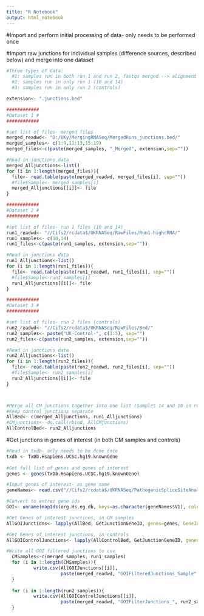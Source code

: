 ---
title: "R Notebook"
output: html_notebook
---

#Import and perform initial processing of data- only needs to be performed once



#Import raw junctions for individual samples (difference sources, described below) and merge into one dataset
```{r}
#Three types of data: 
  #1: samples run in both run 1 and run 2, fastqs merged --> alignment
  #2: samples run in only run 1 (10 and 14)
  #3: samples run in only run 2 (controls)

extension<- ".junctions.bed"

############
#Dataset 1 #
############

#set list of files- merged files
merged_readwd<- "D:/UKy/MergingRNASeq/MergedRuns_junctions.bed/"
merged_samples<- c(1:9,11:13,15:19)
merged_files<-c(paste(merged_samples, "_Merged", extension,sep=""))

#Read in junctions data
merged_Alljunctions<-list()
for (i in 1:length(merged_files)){
  file<- read.table(paste(merged_readwd, merged_files[i], sep=""))
  #file$Sample<- merged_samples[i]
  merged_Alljunctions[[i]]<- file
}

############
#Dataset 2 #
############

#set list of files- run 1 files (10 and 14)
run1_readwd<- "//Cifs2/rcdata$/UKRNASeq/RawFiles/Run1-highrRNA/"
run1_samples<- c(10,14)
run1_files<-c(paste(run1_samples, extension,sep=""))

#Read in junctions data
run1_Alljunctions<-list()
for (i in 1:length(run1_files)){
  file<- read.table(paste(run1_readwd, run1_files[i], sep=""))
  #file$Sample<-run1_samples[i]
  run1_Alljunctions[[i]]<- file
}

############
#Dataset 3 #
############

#set list of files- run 2 files (controls)
run2_readwd<- "//Cifs2/rcdata$/UKRNASeq/RawFiles/Bed/"
run2_samples<- paste("UK-Control-", c(1:5), sep="")
run2_files<-c(paste(run2_samples, extension,sep=""))

#Read in junctions data
run2_Alljunctions<-list()
for (i in 1:length(run2_files)){
  file<- read.table(paste(run2_readwd, run2_files[i], sep=""))
  #file$Sample<- run2_samples[i]
  run2_Alljunctions[[i]]<- file
}



#Merge all CM junctions together into one list (Samples 14 and 10 in run 1, all others merged) ), then into one DF
#Keep control junctions separate
AllBed<- c(merged_Alljunctions, run1_Alljunctions)
#CMjunctions<- do.call(rbind, AllCMjunctions)
AllControlBed<- run2_Alljunctions
```


#Get junctions in genes of interest (in both CM samples and controls)
```{r}
#Read in txdb- only needs to be done once
txdb <- TxDb.Hsapiens.UCSC.hg19.knownGene
  
#Get full list of genes and genes of interest
genes <- genes(TxDb.Hsapiens.UCSC.hg19.knownGene)

#Input genes of interest- as gene name
geneNames<- read.csv("//Cifs2/rcdata$/UKRNASeq/PathogenicSpliceSiteAnalysis/GenesofInterest.csv",header=FALSE)

#Convert to entrez gene ids
GOI<- unname(mapIds(org.Hs.eg.db, keys=as.character(geneNames$V1), column="ENTREZID",keytype="SYMBOL"))

#Get Genes of interest junctions, in CM samples
AllGOIJunctions<- lapply(AllBed, GetJunctionGeneID, genes=genes, GeneIDs=GOI)

#Get Genes of interest junctions, in controls 
AllGOIControlJunctions<- lapply(AllControlBed, GetJunctionGeneID, genes=genes, GeneIDs=GOI)

#Write all GOI filtered junctions to csv
  CMSamples<-c(merged_samples, run1_samples)
  for (i in 1:length(CMSamples)){
          write.csv(AllGOIJunctions[[i]], 
                    paste(merged_readwd, "GOIFilteredJunctions_Sample", CMSamples[i],".csv", sep="") )
  }
  
  for (i in 1:length(run2_samples)){
          write.csv(AllGOIControlJunctions[[i]], 
                    paste(merged_readwd, "GOIFilterJunctions_", run2_samples[i], ".csv", sep=""))
  }
```
